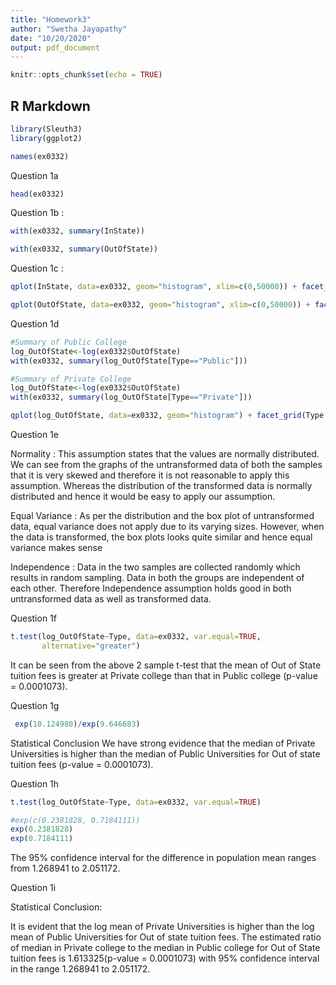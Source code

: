---
title: "Homework3"
author: "Swetha Jayapathy"
date: "10/20/2020"
output: pdf_document
---

```{r setup, include=FALSE}
knitr::opts_chunk$set(echo = TRUE)
```

## R Markdown


```{r imp}
library(Sleuth3)
library(ggplot2)
```

```{r importData}
names(ex0332)
```

Question 1a
```{r Data}
head(ex0332)
```


Question 1b :
```{r inState}
with(ex0332, summary(InState))

```

```{r OutState}
with(ex0332, summary(OutOfState))

```

Question 1c :

```{r 1c, echo= TRUE}
qplot(InState, data=ex0332, geom="histogram", xlim=c(0,50000)) + facet_grid(Type ~ .)

```

```{r 1cb, echo= TRUE}
qplot(OutOfState, data=ex0332, geom="histogram", xlim=c(0,50000)) + facet_grid(Type ~ .)

```



Question 1d
```{r 1d}
#Summary of Public College
log_OutOfState<-log(ex0332$OutOfState)
with(ex0332, summary(log_OutOfState[Type=="Public"])) 
```


```{r 1db}
#Summary of Private College
log_OutOfState<-log(ex0332$OutOfState)
with(ex0332, summary(log_OutOfState[Type=="Private"])) 
```


```{r loghist1, echo= TRUE}
qplot(log_OutOfState, data=ex0332, geom="histogram") + facet_grid(Type ~ .) 
```

Question 1e

Normality :
This assumption states that the values are normally distributed. We can see from the graphs of the untransformed data of both the samples that it is very skewed and therefore it is not reasonable to apply this assumption. Whereas the distribution of the transformed data is normally distributed and hence it would be easy to apply our assumption.

Equal Variance :
As per the distribution and the box plot of untransformed data, equal variance does not apply due to its varying sizes. However, when the data is transformed, the box plots looks quite similar and hence equal variance makes sense


Independence :
Data in the two samples are collected randomly which results in random sampling. Data in both the groups are independent of each other. Therefore Independence assumption holds good in both untransformed data as well as transformed data.

Question 1f

```{r 1f}
t.test(log_OutOfState~Type, data=ex0332, var.equal=TRUE, 
       alternative="greater")        
```
It can be seen from the above 2 sample t-test that the mean of Out of State tuition fees is greater at Private college than that in Public college (p-value = 0.0001073).


Question 1g
```{r 1g}
 exp(10.124980)/exp(9.646683)         
```

Statistical Conclusion 
We have strong evidence that the median of Private Universities is higher than the median of Public Universities for Out of state tuition fees (p-value = 0.0001073). 

Question 1h
```{r 1h}
t.test(log_OutOfState~Type, data=ex0332, var.equal=TRUE) 
```       

```{r 1hb}
#exp(c(0.2381828, 0.7184111))
exp(0.2381828)
exp(0.7184111) 
```       
The 95% confidence interval for the difference in population mean ranges from 1.268941 to 2.051172.

Question 1i

Statistical Conclusion:

It is evident that the log mean of Private Universities is higher than the log mean of Public Universities for Out of state tuition fees. The estimated ratio of median in Private college to the median in Public college for Out of State tuition fees is 1.613325(p-value = 0.0001073) with 95% confidence interval in the range 1.268941 to 2.051172.



